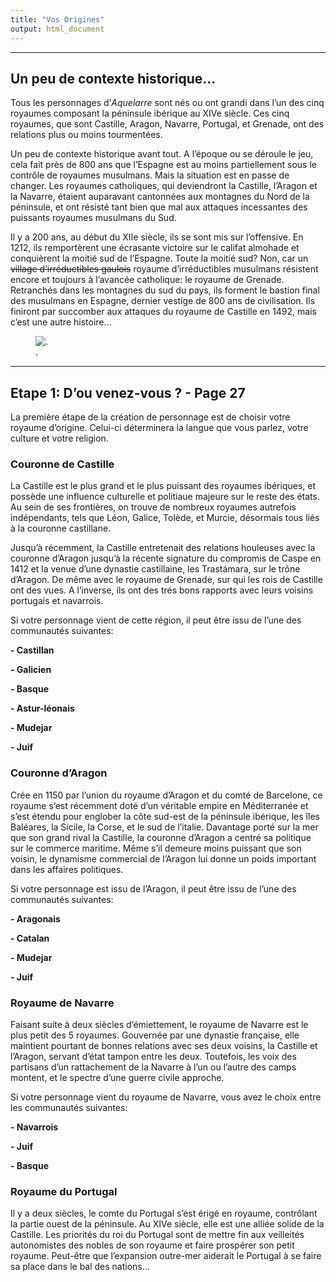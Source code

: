 ---
title: "Vos Origines"
output: html_document
---

***

## Un peu de contexte historique...

Tous les personnages d'*Aquelarre* sont nés ou ont grandi dans l'un des cinq royaumes composant la péninsule ibérique au XIVe siècle. Ces cinq royaumes, que sont Castille, Aragon, Navarre, Portugal, et Grenade, ont des relations plus ou moins tourmentées.

Un peu de contexte historique avant tout. A l'époque ou se déroule le jeu, cela fait près de 800 ans que l'Espagne est au moins partiellement sous le contrôle de royaumes musulmans. Mais la situation est en passe de changer. Les royaumes catholiques, qui deviendront la Castille, l'Aragon et la Navarre,
étaient auparavant cantonnées aux montagnes du Nord de la péninsule, et ont résisté tant bien que mal aux attaques incessantes des puissants royaumes musulmans du Sud. 

Il y a 200 ans, au début du XIIe siècle, ils se sont mis sur l'offensive. En 1212, ils remportèrent une écrasante victoire sur le califat almohade et conquièrent la moitié sud de l'Espagne. Toute la moitié sud? Non, car un ~~village d'irréductibles gaulois~~ royaume d'irréductibles musulmans résistent encore et toujours à l'avancée catholique: le royaume de Grenade. Retranchés dans les montagnes du sud du pays, ils forment le bastion final des musulmans en Espagne,
dernier vestige de 800 ans de civilisation. Ils finiront par succomber aux attaques du royaume de Castille en 1492, mais c'est une autre histoire...

![.](assets/images/carte aquelarre.jpg)

***

## Etape 1: D'ou venez-vous ? - Page 27


La première étape de la création de personnage est de choisir votre royaume d'origine. Celui-ci déterminera la langue que vous parlez, votre culture et votre religion.

### Couronne de Castille

La Castille est le plus grand et le plus puissant des royaumes ibériques, et possède une influence culturelle et politiaue majeure sur le reste des états. Au sein de ses frontières, on trouve de nombreux royaumes autrefois indépendants,
tels que Léon, Galice, Tolède, et Murcie, désormais tous liés à la couronne castillane.

Jusqu'à récemment, la Castille entretenait des relations houleuses avec la couronne d'Aragon jusqu'à la récente signature du compromis de Caspe en 1412 et la venue d'une dynastie castillaine, les Trastámara, sur le trône d'Aragon. De même avec le royaume de Grenade, sur qui les rois de Castille ont des vues. A l'inverse, ils ont des trés bons rapports avec leurs voisins portugais et navarrois.

Si votre personnage vient de cette région, il peut être issu de l'une des communautés suivantes:

**- Castillan**

**- Galicien**

**- Basque**

**- Astur-léonais**

**- Mudejar**

**- Juif**

### Couronne d'Aragon

Crée en 1150 par l'union du royaume d'Aragon et du comté de Barcelone, ce royaume s'est récemment doté d'un véritable empire en Méditerranée et s'est étendu pour englober la côte sud-est de la péninsule ibérique, les îles Baléares, la Sicile, la Corse, et le sud de l'italie. Davantage porté sur la mer que son grand rival la Castille, la couronne d'Aragon a centré sa politique sur le commerce maritime. Même s'il demeure moins puissant que son voisin, le dynamisme commercial de l'Aragon lui donne un poids important dans les affaires politiques.

Si votre personnage est issu de l'Aragon, il peut être issu de l'une des communautés suivantes:

**- Aragonais**

**- Catalan**

**- Mudejar**

**- Juif**

### Royaume de Navarre

Faisant suite à deux siècles d'émiettement, le royaume de Navarre est le plus petit des 5 royaumes. Gouvernée par une dynastie française, elle maintient pourtant de bonnes relations avec ses deux voisins, 
la Castille et l'Aragon, servant d'état tampon entre les deux. Toutefois, les voix des partisans d'un rattachement de la Navarre à l'un ou l'autre des camps montent, et le spectre d'une guerre civile approche.

Si votre personnage vient du royaume de Navarre, vous avez le choix entre les communautés suivantes:

**- Navarrois**

**- Juif**

**- Basque**

### Royaume du Portugal

Il y a deux siècles, le comte du Portugal s'est érigé en royaume, contrôlant la partie ouest de la péninsule. Au XIVe siècle, elle est une alliée solide de la Castille. Les priorités du roi du Portugal sont de mettre fin aux veilleités autonomistes des nobles de son royaume et
faire prospérer son petit royaume. Peut-être que l'expansion outre-mer aiderait le Portugal à se faire sa place dans le bal des nations...
